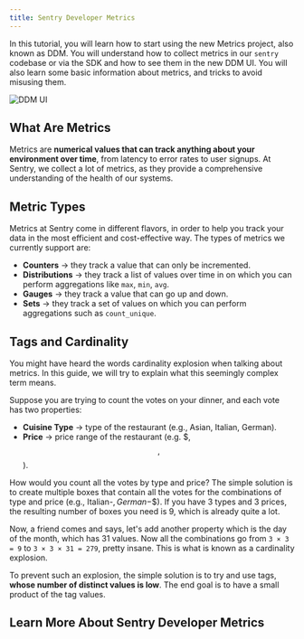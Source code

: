 ```yaml
---
title: Sentry Developer Metrics
---
```


In this tutorial, you will learn how to start using the new Metrics project, also known as DDM. You will understand how to collect metrics in our `sentry` codebase or via the SDK and how to see them in the new DDM UI. You will also learn some basic information about metrics, and tricks to avoid misusing them.

![DDM UI](./images/ddm.png)

## What Are Metrics

Metrics are **numerical values that can track anything about your environment over time**, from latency to error rates to user signups. At Sentry, we collect a lot of metrics, as they provide a comprehensive understanding of the health of our systems.

## Metric Types

Metrics at Sentry come in different flavors, in order to help you track your data in the most efficient and cost-effective way. The types of metrics we currently support are:

- **Counters** → they track a value that can only be incremented.
- **Distributions** → they track a list of values over time in on which you can perform aggregations like `max`, `min`, `avg`.
- **Gauges** → they track a value that can go up and down.
- **Sets** → they track a set of values on which you can perform aggregations such as `count_unique`.

## Tags and Cardinality

You might have heard the words cardinality explosion when talking about metrics. In this guide, we will try to explain what this seemingly complex term means.

Suppose you are trying to count the votes on your dinner, and each vote has two properties:

- **Cuisine Type** → type of the restaurant (e.g., Asian, Italian, German).
- **Price** → price range of the restaurant (e.g. $, $$, $$).

How would you count all the votes by type and price? The simple solution is to create multiple boxes that contain all the votes for the combinations of type and price (e.g., Italian-$, German-$$). If you have 3 types and 3 prices, the resulting number of boxes you need is 9, which is already quite a lot.

Now, a friend comes and says, let's add another property which is the day of the month, which has 31 values. Now all the combinations go from `3 × 3 = 9` to `3 × 3 × 31 = 279`, pretty insane. This is what is known as a cardinality explosion.

To prevent such an explosion, the simple solution is to try and use tags, **whose number of distinct values is low**. The end goal is to have a small product of the tag values.


## Learn More About Sentry Developer Metrics

<PageGrid />
